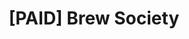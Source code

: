 ---
title: '[PAID] Brew Society'
description: 'Create and manage your own society with our comprehensive society system. Compatible with syn_shops to use the society features.'
---